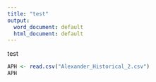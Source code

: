 ```yaml
---
title: "test"
output:
  word_document: default
  html_document: default
---
```

test
```r
APH <- read.csv("Alexander_Historical_2.csv")
APH
```

